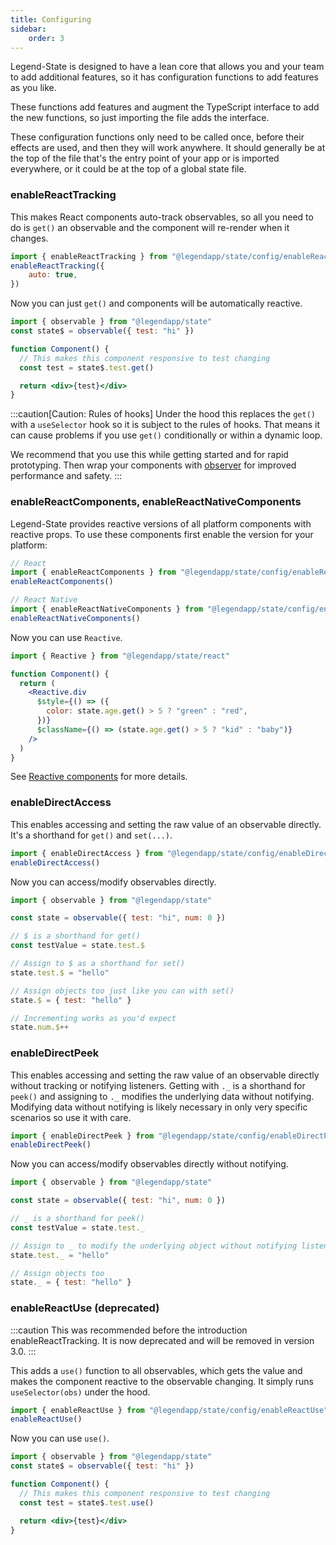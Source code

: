 ```yaml
---
title: Configuring
sidebar:
    order: 3
---
```


Legend-State is designed to have a lean core that allows you and your team to add additional features, so it has configuration functions to add features as you like.

These functions add features and augment the TypeScript interface to add the new functions, so just importing the file adds the interface.

These configuration functions only need to be called once, before their effects are used, and then they will work anywhere. It should generally be at the top of the file that's the entry point of your app or is imported everywhere, or it could be at the top of a global state file.

### enableReactTracking

This makes React components auto-track observables, so all you need to do is `get()` an observable and the component will re-render when it changes.

```js
import { enableReactTracking } from "@legendapp/state/config/enableReactTracking"
enableReactTracking({
    auto: true,
})
```

Now you can just `get()` and components will be automatically reactive.

```jsx
import { observable } from "@legendapp/state"
const state$ = observable({ test: "hi" })

function Component() {
  // This makes this component responsive to test changing
  const test = state$.test.get()

  return <div>{test}</div>
}
```

:::caution[Caution: Rules of hooks]
Under the hood this replaces the `get()` with a `useSelector` hook so it is subject to the rules of hooks. That means it can cause problems if you use `get()` conditionally or within a dynamic loop.

We recommend that you use this while getting started and for rapid prototyping. Then wrap your components with [observer](../react-api/#observer) for improved performance and safety.
:::

### enableReactComponents, enableReactNativeComponents

Legend-State provides reactive versions of all platform components with reactive props. To use these components first enable the version for your platform:

```js
// React
import { enableReactComponents } from "@legendapp/state/config/enableReactComponents"
enableReactComponents()

// React Native
import { enableReactNativeComponents } from "@legendapp/state/config/enableReactNativeComponents"
enableReactNativeComponents()
```

Now you can use `Reactive`.

```jsx
import { Reactive } from "@legendapp/state/react"

function Component() {
  return (
    <Reactive.div
      $style={() => ({
        color: state.age.get() > 5 ? "green" : "red",
      })}
      $className={() => (state.age.get() > 5 ? "kid" : "baby")}
    />
  )
}
```

See [Reactive components](../../react/fine-grained-reactivity/#reactive-components) for more details.

### enableDirectAccess

This enables accessing and setting the raw value of an observable directly. It's a shorthand for `get()` and `set(...)`.

```js
import { enableDirectAccess } from "@legendapp/state/config/enableDirectAccess"
enableDirectAccess()
```

Now you can access/modify observables directly.

```js
import { observable } from "@legendapp/state"

const state = observable({ test: "hi", num: 0 })

// $ is a shorthand for get()
const testValue = state.test.$

// Assign to $ as a shorthand for set()
state.test.$ = "hello"

// Assign objects too just like you can with set()
state.$ = { test: "hello" }

// Incrementing works as you'd expect
state.num.$++
```

### enableDirectPeek

This enables accessing and setting the raw value of an observable directly without tracking or notifying listeners. Getting with `._` is a shorthand for `peek()` and assigning to `._` modifies the underlying data without notifying. Modifying data without notifying is likely necessary in only very specific scenarios so use it with care.

```js
import { enableDirectPeek } from "@legendapp/state/config/enableDirectPeek"
enableDirectPeek()
```

Now you can access/modify observables directly without notifying.

```js
import { observable } from "@legendapp/state"

const state = observable({ test: "hi", num: 0 })

// _ is a shorthand for peek()
const testValue = state.test._

// Assign to _ to modify the underlying object without notifying listeners
state.test._ = "hello"

// Assign objects too
state._ = { test: "hello" }
```

### enableReactUse (deprecated)

:::caution
This was recommended before the introduction enableReactTracking. It is now deprecated and will be removed in version 3.0.
:::

This adds a `use()` function to all observables, which gets the value and makes the component reactive to the observable changing. It simply runs `useSelector(obs)` under the hood.

```js
import { enableReactUse } from "@legendapp/state/config/enableReactUse"
enableReactUse()
```

Now you can use `use()`.

```jsx
import { observable } from "@legendapp/state"
const state$ = observable({ test: "hi" })

function Component() {
  // This makes this component responsive to test changing
  const test = state$.test.use()

  return <div>{test}</div>
}
```
